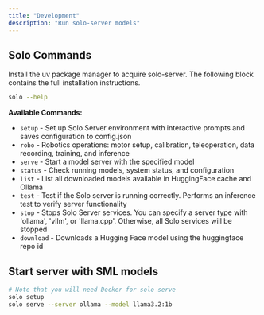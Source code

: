 ```yaml
---
title: "Development"
description: "Run solo-server models"
---
```


## Solo Commands

Install the uv package manager to acquire solo-server. The following block contains the full installation instructions.

```bash
solo --help
```

**Available Commands:**
- `setup` - Set up Solo Server environment with interactive prompts and saves configuration to config.json
- `robo` - Robotics operations: motor setup, calibration, teleoperation, data recording, training, and inference
- `serve` - Start a model server with the specified model
- `status` - Check running models, system status, and configuration
- `list` - List all downloaded models available in HuggingFace cache and Ollama
- `test` - Test if the Solo server is running correctly. Performs an inference test to verify server functionality
- `stop` - Stops Solo Server services. You can specify a server type with 'ollama', 'vllm', or 'llama.cpp'. Otherwise, all Solo services will be stopped
- `download` - Downloads a Hugging Face model using the huggingface repo id

## **Start server with SML models**

```bash
# Note that you will need Docker for solo serve
solo setup
solo serve --server ollama --model llama3.2:1b
```